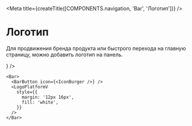 
<Meta title={createTitle([COMPONENTS.navigation, 'Bar', 'Логотип'])} />

# Логотип

Для продвижения бренда продукта или быстрого перехода на главную страницу, можно добавить логотип на панель.

<Canvas withSource="none">
  <ContainerMock>
    <Bar style={{ position: 'absolute' }}>
      <BarButton icon={<IconBurger />} />
      <LogoPlatformV
        style={{
          margin: '12px 16px',
          fill: 'white',
        }}
      />
    </Bar>
  </ContainerMock>
</Canvas>

```tsx
<Bar>
  <BarButton icon={<IconBurger />} />
  <LogoPlatformV
    style={{
      margin: '12px 16px',
      fill: 'white',
    }}
  />
</Bar>
```
